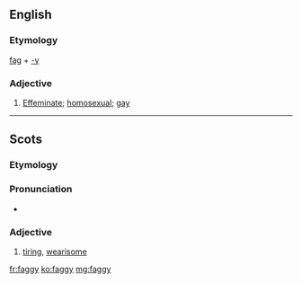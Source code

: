 ==English==

===Etymology===
[[fag]] + [[-y]]

===Adjective===
{{en-adj|er}}

# {{context|pejorative|informal|lang=en}} [[effeminate|Effeminate]]; [[homosexual]]; [[gay]]

----

==Scots==

===Etymology===
{{suffix|fag|gloss1=fail from weariness, flag, falter|y|lang=sco}}

===Pronunciation===
* {{IPA|[ˈfagɪ]|lang=sco}}

===Adjective===
{{sco-adj|faggier|faggiest}}

# [[tiring]], [[wearisome]]

[[fr:faggy]]
[[ko:faggy]]
[[mg:faggy]]